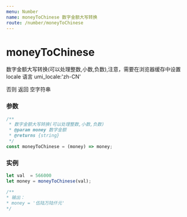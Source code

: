 ```yaml
---
menu: Number
name: moneyToChinese 数字金额大写转换
route: /number/moneyToChinese
---
```


# moneyToChinese
 数字金额大写转换(可以处理整数,小数,负数),注意，需要在浏览器缓存中设置 locale 语言 umi_locale:'zh-CN'

 否则 返回 空字符串

### 参数

```typescript
/**
 * 数字金额大写转换(可以处理整数,小数,负数)
 * @param money 数字金额
 * @returns {string}
 */
const moneyToChinese = (money) => money;
```

### 实例

```javascript
let val  = 566000
let money = moneyToChinese(val);

/**
* 输出：
* money = '伍陆万陆仟元'
*/

```